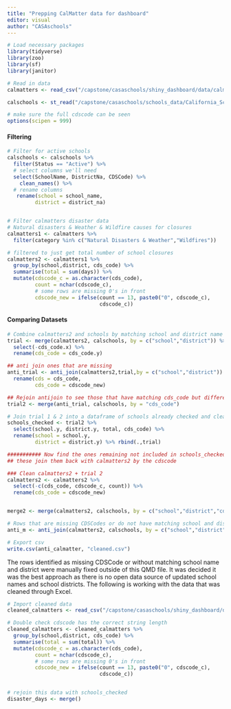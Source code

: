 ```yaml
---
title: "Prepping CalMatter data for dashboard"
editor: visual
author: "CASAschools"
---
```


```r
# Load necessary packages
library(tidyverse)
library(zoo)
library(sf)
library(janitor)
```

```r
# Read in data
calmatters <- read_csv("/capstone/casaschools/shiny_dashboard/data/calmatters/disasterDays.csv")

calschools <- st_read("/capstone/casaschools/schools_data/California_Schools_2022-23/California_Schools_2022-23.shp") %>% st_drop_geometry()

# make sure the full cdscode can be seen
options(scipen = 999)

```

#### Filtering

```r
# Filter for active schools
calschools <- calschools %>% 
  filter(Status == "Active") %>% 
  # select columns we'll need
  select(SchoolName, DistrictNa, CDSCode) %>% 
    clean_names() %>% 
  # rename columns
   rename(school = school_name,
         district = district_na)


# Filter calmatters disaster data
# Natural disasters & Weather & Wildfire causes for closures
calmatters1 <- calmatters %>% 
  filter(category %in% c("Natural Disasters & Weather","Wildfires"))

# filtered to just get total number of school closures 
calmatters2 <- calmatters1 %>% 
  group_by(school,district, cds_code) %>% 
  summarise(total = sum(days)) %>% 
  mutate(cdscode_c = as.character(cds_code),
         count = nchar(cdscode_c),
         # some rows are missing 0's in front
         cdscode_new = ifelse(count == 13, paste0("0", cdscode_c),
                              cdscode_c))

```
#### Comparing Datasets

```r
# Combine calmatters2 and schools by matching school and district name
trial <- merge(calmatters2, calschools, by = c("school","district")) %>% 
  select(-cds_code.x) %>% 
  rename(cds_code = cds_code.y)

## anti join ones that are missing
anti_trial <- anti_join(calmatters2,trial,by = c("school","district")) %>% 
  rename(cds = cds_code,
         cds_code = cdscode_new)

## Rejoin antijoin to see those that have matching cds_code but different names
trial2 <- merge(anti_trial, calschools, by = "cds_code")

# Join trial 1 & 2 into a dataframe of schools already checked and cleaned
schools_checked <- trial2 %>% 
  select(school.y, district.y, total, cds_code) %>% 
  rename(school = school.y,
         district = district.y) %>% rbind(.,trial)

########### Now find the ones remaining not included in schools_checked
## these join them back with calmatters2 by the cdscode

### Clean calmatters2 + trial 2
calmatters2 <- calmatters2 %>% 
  select(-c(cds_code, cdscode_c, count)) %>% 
  rename(cds_code = cdscode_new)


merge2 <- merge(calmatters2, calschools, by = c("school","district","cds_code"))

# Rows that are missing CDSCodes or do not have matching school and district names
anti_m <- anti_join(calmatters2, calschools, by = c("school","district","cds_code"))

# Export csv
write.csv(anti_calmatter, "cleaned.csv")
```

The rows identified as missing CDSCode or without matching school name and district were manually fixed outside of this QMD file. It was decided it was the best approach as there is no open data source of updated school names and school districts. The following is working with the data that was cleaned through Excel. 

```r
# Import cleaned data
cleaned_calmatters <- read_csv("/capstone/casaschools/shiny_dashboard/data/calmatters/calmatters_clean.csv") %>% select(-"...5")

# Double check cdscode has the correct string length
cleaned_calmatters <- cleaned_calmatters %>% 
  group_by(school,district, cds_code) %>% 
  summarise(total = sum(total)) %>% 
  mutate(cdscode_c = as.character(cds_code),
         count = nchar(cdscode_c),
         # some rows are missing 0's in front
         cdscode_new = ifelse(count == 13, paste0("0", cdscode_c),
                              cdscode_c))


# rejoin this data with schools_checked
disaster_days <- merge()
```






